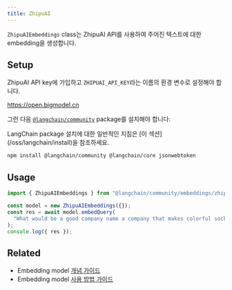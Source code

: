 ```yaml
---
title: ZhipuAI
---
```


`ZhipuAIEmbeddings` class는 ZhipuAI API를 사용하여 주어진 텍스트에 대한 embedding을 생성합니다.

## Setup

ZhipuAI API key에 가입하고 `ZHIPUAI_API_KEY`라는 이름의 환경 변수로 설정해야 합니다.

https://open.bigmodel.cn

그런 다음 [`@langchain/community`](https://www.npmjs.com/package/@langchain/community) package를 설치해야 합니다:

<Tip>
LangChain package 설치에 대한 일반적인 지침은 [이 섹션](/oss/langchain/install)을 참조하세요.
</Tip>

```bash npm
npm install @langchain/community @langchain/core jsonwebtoken
```

## Usage

```typescript
import { ZhipuAIEmbeddings } from "@langchain/community/embeddings/zhipuai";

const model = new ZhipuAIEmbeddings({});
const res = await model.embedQuery(
  "What would be a good company name a company that makes colorful socks?"
);
console.log({ res });
```

## Related

- Embedding model [개념 가이드](/oss/integrations/text_embedding)
- Embedding model [사용 방법 가이드](/oss/integrations/text_embedding)